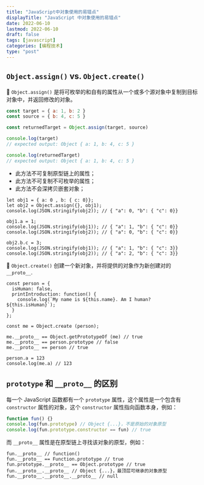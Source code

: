 ```yaml
---
title: "JavaScript中对象使用的易错点"
displayTitle: "JavaScript 中对象使用的易错点"
date: 2022-06-10
lastmod: 2022-06-10
draft: false
tags: [javascript]
categories: [编程技术]
type: "post"
---
```


## `Object.assign()` vs. `Object.create()`

🚩 `Object.assign()` 是将可枚举的和自有的属性从一个或多个源对象中复制到目标对象中，并返回修改的对象。

```js
const target = { a: 1, b: 2 }
const source = { b: 4, c: 5 }

const returnedTarget = Object.assign(target, source)

console.log(target)
// expected output: Object { a: 1, b: 4, c: 5 }

console.log(returnedTarget)
// expected output: Object { a: 1, b: 4, c: 5 }
```

- 此方法不可复制原型链上的属性；
- 此方法不可复制不可枚举的属性；
- 此方法不会深拷贝嵌套对象；

```JS {6-7,10-11}
let obj1 = { a: 0 , b: { c: 0}};
let obj2 = Object.assign({}, obj1);
console.log(JSON.stringify(obj2)); // { "a": 0, "b": { "c": 0}}

obj1.a = 1;
console.log(JSON.stringify(obj1)); // { "a": 1, "b": { "c": 0}}
console.log(JSON.stringify(obj2)); // { "a": 0, "b": { "c": 0}}

obj2.b.c = 3;
console.log(JSON.stringify(obj1)); // { "a": 1, "b": { "c": 3}}
console.log(JSON.stringify(obj2)); // { "a": 2, "b": { "c": 3}}
```

🚩 `Object.create()` 创建一个新对象，并将提供的对象作为新创建对的 `__proto__`.

```JS {10-15}
const person = {
  isHuman: false,
  printIntroduction: function() {
    console.log(`My name is ${this.name}. Am I human? ${this.isHuman}`);
  }
};

const me = Object.create (person);

me.__proto__ == Object.getPrototypeOf (me) // true
me.__proto__ == person.prototype // false
me.__proto__ == person // true

person.a = 123
console.log(me.a) // 123
```

## `prototype` 和 `__proto__` 的区别

每一个 JavaScript 函数都有一个 `prototype` 属性，这个属性是一个包含有 `constructor` 属性的对象，这个 `constructor` 属性指向函数本身，例如：

```js {3}
function fun() {}
console.log(fun.prototype) // Object {...}，不是原始的对象原型
console.log(fun.prototype.constructor == fun) // true
```

而 `__proto__` 属性是在原型链上寻找该对象的原型，例如：

```JS {4}
fun.__proto__ // function()
fun.__proto__ == Function.prototype // true
fun.prototype.__proto__ == Object.prototype // true
fun.__proto__.__proto__ // Object {...}，最顶层可继承的对象原型
fun.__proto__.__proto__.__proto__ // null
```
